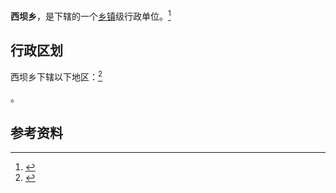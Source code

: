 {{中国乡级行政区|62/09/21/205/000}}

'''西坝乡'''，是{{PRC admin/fullname|62/09/21/205/000|3}}下辖的一个[[乡镇|乡镇]]级行政单位。<ref>{{PRC admin/ref sgc|{{PRC admin/parent|62/09/21/205/000}}}}</ref>

== 行政区划 ==

西坝乡下辖以下地区：<ref>{{PRC admin/ref sgc|62/09/21/205/000}}</ref>

{{PRC admin/children|62/09/21/205/000}}。

== 参考资料 ==

{{reflist}}

{{行政区划小作品}}
{{PRC admin/navcat|62/09/21/205/000}}